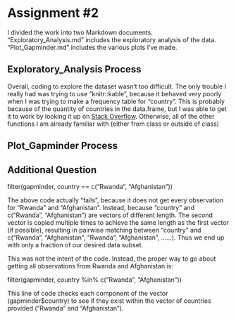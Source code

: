 # Assignment #2
I divided the work into two Markdown documents. "Exploratory_Analysis.md" includes the exploratory analysis of the data. "Plot_Gapminder.md" includes the various plots I've made.

## Exploratory_Analysis Process

Overall, coding to explore the dataset wasn't too difficult. The only trouble I really had was trying to use "knitr::kable", because it behaved very poorly when I was trying to make a frequency table for "country". This is probably because of the quantity of countries in the data.frame, but I was able to get it to work by looking it up on [Stack Overflow](https://stackoverflow.com/questions/31007915/print-a-frequency-table-of-a-factor-with-kable-in-rmarkdown). Otherwise, all of the other functions I am already familiar with (either from class or outside of class)

## Plot_Gapminder Process


## Additional Question

  filter(gapminder, country == c("Rwanda", "Afghanistan"))

The above code actually "fails", because it does not get every observation for "Rwanda" and "Afghanistan". Instead, because "country" and c("Rwanda", "Afghanistan") are vectors of different length. The second vector is copied multiple times to achieve the same length as the first vector (if possible), resulting in pairwise matching between "country" and c("Rwanda", "Afghanistan", "Rwanda", "Afghanistan", ......). Thus we end up with only a fraction of our desired data subset.

This was not the intent of the code. Instead, the proper way to go about getting all observations from Rwanda and Afghanistan is:

  filter(gapminder, country %in% c("Rwanda", "Afghanistan"))

This line of code checks each component of the vector (gapminder$country) to see if they exist within the vector of countries provided ("Rwanda" and "Afghanistan").

